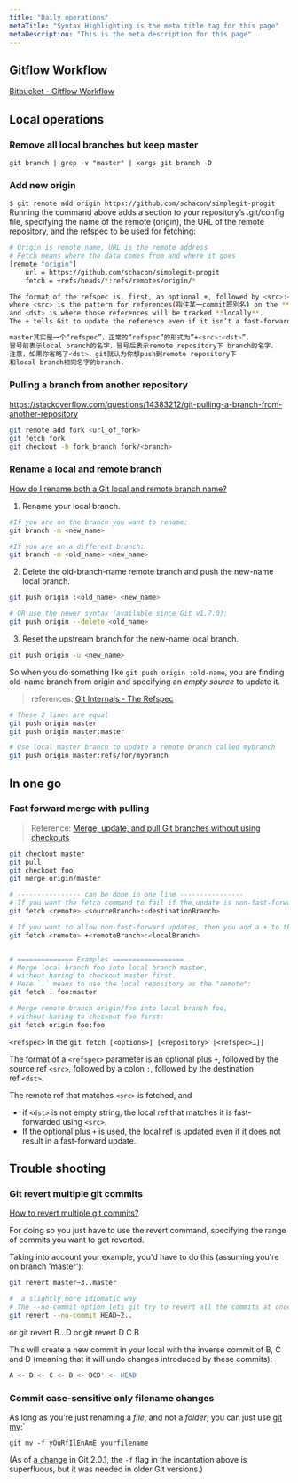 ```yaml
---
title: "Daily operations"
metaTitle: "Syntax Highlighting is the meta title tag for this page"
metaDescription: "This is the meta description for this page"
---
```


## Gitflow Workflow
[Bitbucket - Gitflow Workflow](https://www.atlassian.com/git/tutorials/comparing-workflows/gitflow-workflow)

## Local operations

### Remove all local branches but keep master
`git branch | grep -v "master" | xargs git branch -D`

### Add new origin
```$ git remote add origin https://github.com/schacon/simplegit-progit```
Running the command above adds a section to your repository’s .git/config file, specifying the name of the remote (origin), the URL of the remote repository, and the refspec to be used for fetching:


```bash
# Origin is remote name, URL is the remote address
# Fetch means where the data comes from and where it goes
[remote "origin"]
	url = https://github.com/schacon/simplegit-progit
	fetch = +refs/heads/*:refs/remotes/origin/*

The format of the refspec is, first, an optional +, followed by <src>:<dst>,
where <src> is the pattern for references(指住某一commit既別名) on the **remote side**
and <dst> is where those references will be tracked **locally**.
The + tells Git to update the reference even if it isn’t a fast-forward.

master其实是一个“refspec”，正常的“refspec”的形式为”+<src>:<dst>”，
冒号前表示local branch的名字，冒号后表示remote repository下 branch的名字。
注意，如果你省略了<dst>，git就认为你想push到remote repository下
和local branch相同名字的branch.
```

### Pulling a branch from another repository
https://stackoverflow.com/questions/14383212/git-pulling-a-branch-from-another-repository
```bash
git remote add fork <url_of_fork>
git fetch fork
git checkout -b fork_branch fork/<branch>
```



### Rename a local and remote branch

[How do I rename both a Git local and remote branch name?](https://stackoverflow.com/questions/30590083/how-do-i-rename-both-a-git-local-and-remote-branch-name)

1. Rename your local branch.
```bash
#If you are on the branch you want to rename:
git branch -m <new_name>

#If you are on a different branch:
git branch -m <old_name> <new_name>
```

2. Delete the old-branch-name remote branch and push the new-name local branch.

```bash
git push origin :<old_name> <new_name>

# OR use the newer syntax (available since Git v1.7.0):
git push origin --delete <old_name>
```

3. Reset the upstream branch for the new-name local branch.

```bash
git push origin -u <new_name>
```

So when you do something like `git push origin :old-name`, you are finding old-name branch from origin and specifying an *empty source* to update it.


> references: [Git Internals - The Refspec](https://git-scm.com/book/en/v2/Git-Internals-The-Refspec)

```bash
# These 2 lines are equal
git push origin master
git push origin master:master

# Use local master branch to update a remote branch called mybranch
git push origin master:refs/for/mybranch
```

## In one go

### Fast forward merge with pulling

> Reference: [Merge, update, and pull Git branches without using checkouts](https://stackoverflow.com/questions/3216360/merge-update-and-pull-git-branches-without-using-checkouts)

```bash
git checkout master
git pull
git checkout foo
git merge origin/master

# ---------------- can be done in one line ----------------
# If you want the fetch command to fail if the update is non-fast-forward, then you simply use a refspec of the form
git fetch <remote> <sourceBranch>:<destinationBranch>

# If you want to allow non-fast-forward updates, then you add a + to the front of the refspec:
git fetch <remote> +<remoteBranch>:<localBranch>


# ============== Examples ==================
# Merge local branch foo into local branch master,
# without having to checkout master first.
# Here `.` means to use the local repository as the "remote":
git fetch . foo:master

# Merge remote branch origin/foo into local branch foo,
# without having to checkout foo first:
git fetch origin foo:foo
```

`<refspec>` in the `git fetch [<options>] [<repository> [<refspec>…]]`

The format of a `<refspec>` parameter is an optional plus `+`, followed by the source ref `<src>`, followed by a colon `:`, followed by the destination ref `<dst>`.

The remote ref that matches `<src>` is fetched, and 
- if `<dst>` is not empty string, the local ref that matches it is fast-forwarded using `<src>`.
- If the optional plus `+` is used, the local ref is updated even if it does not result in a fast-forward update.




## Trouble shooting

### Git revert multiple git commits

[How to revert multiple git commits?](https://stackoverflow.com/questions/1463340/how-to-revert-multiple-git-commits)

For doing so you just have to use the revert command, specifying the range of commits you want to get reverted.

Taking into account your example, you'd have to do this (assuming you're on branch 'master'):

```bash
git revert master~3..master

#  a slightly more idiomatic way 
# The --no-commit option lets git try to revert all the commits at once, instead of littering the history with multiple revert commit messages
git revert --no-commit HEAD~2..
```

or git revert B...D or git revert D C B

This will create a new commit in your local with the inverse commit of B, C and D (meaning that it will undo changes introduced by these commits):

```bash
A <- B <- C <- D <- BCD' <- HEAD
```

### Commit case-sensitive only filename changes

As long as you're just renaming a *file*, and not a *folder*, you can just use [git mv](http://git-scm.com/docs/git-mv):`

`git mv -f yOuRfIlEnAmE yourfilename`

(As of [a change](https://github.com/git/git/commit/baa37bff9a845471754d3f47957d58a6ccc30058) in Git 2.0.1, the `-f` flag in the incantation above is superfluous, but it was needed in older Git versions.)